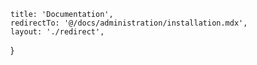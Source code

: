    title: 'Documentation',
    redirectTo: '@/docs/administration/installation.mdx',
    layout: './redirect',
}

